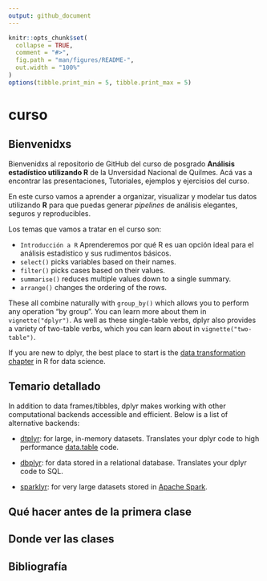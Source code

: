 ```yaml
---
output: github_document
---
```


<!-- README.md is generated from README.Rmd. Please edit that file -->

```r
knitr::opts_chunk$set(
  collapse = TRUE,
  comment = "#>",
  fig.path = "man/figures/README-",
  out.width = "100%"
)
options(tibble.print_min = 5, tibble.print_max = 5)
```

# curso <a href='https://ddhh.unq.edu.ar/wp-content/uploads/2017/04/Logo-UNQ-RGB.png' align="right" height="139" /></a>

## Bienvenidxs

Bienvenidxs al repositorio de GitHub del curso de posgrado **Análisis estadístico utilizando R** de la Unversidad Nacional de Quilmes. Acá vas a encontrar las presentaciones, Tutoriales, ejemplos y ejercisios del curso.

En este curso vamos a aprender a organizar, visualizar y modelar tus datos utilizando **R** para que puedas generar *pipelines* de análisis elegantes, seguros y reproducibles.

Los temas que vamos a tratar en el curso son:

* `Introducción a R` Aprenderemos por qué R es uan opción ideal para el análisis estadístico y sus rudimentos básicos.
* `select()` picks variables based on their names.
* `filter()` picks cases based on their values.
* `summarise()` reduces multiple values down to a single summary.
* `arrange()` changes the ordering of the rows.

These all combine naturally with `group_by()` which allows you to perform any operation "by group". You can learn more about them in `vignette("dplyr")`. As well as these single-table verbs, dplyr also provides a variety of two-table verbs, which you can learn about in `vignette("two-table")`.

If you are new to dplyr, the best place to start is the [data transformation chapter](https://r4ds.had.co.nz/transform.html) in R for data science.

## Temario detallado
In addition to data frames/tibbles, dplyr makes working with other computational backends accessible and efficient. Below is a list of alternative backends:

- [dtplyr](https://dtplyr.tidyverse.org/): for large, in-memory datasets. 
  Translates your dplyr code to high performance 
  [data.table](https://rdatatable.gitlab.io/data.table/) code.

- [dbplyr](https://dbplyr.tidyverse.org/): for data stored in a relational 
  database. Translates your dplyr code to SQL.

- [sparklyr](https://spark.rstudio.com): for very large datasets stored in 
  [Apache Spark](https://spark.apache.org).

## Qué hacer antes de la primera clase

## Donde ver las clases

## Bibliografía
